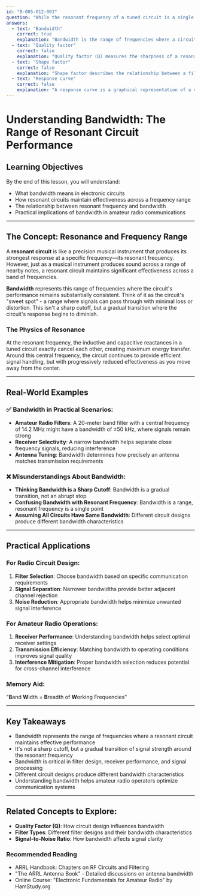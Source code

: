 ```yaml
---
id: "B-005-012-003"
question: "While the resonant frequency of a tuned circuit is a single frequency, the effect of resonance is significant over a certain range of frequencies. What is this range called?"
answers:
  - text: "Bandwidth"
    correct: true
    explanation: "Bandwidth is the range of frequencies where a circuit maintains its resonant characteristics with minimal signal attenuation. It represents the width of frequencies around the center (resonant) frequency where the circuit's performance remains effective, typically measured at points where signal power drops to half its peak value."
  - text: "Quality factor"
    correct: false
    explanation: "Quality factor (Q) measures the sharpness of a resonant circuit's response and its energy storage efficiency, not the range of frequencies. While related to bandwidth, Q is a numerical ratio that indicates how narrow or broad a circuit's resonance characteristics are, rather than the actual frequency range itself."
  - text: "Shape factor"
    correct: false
    explanation: "Shape factor describes the relationship between a filter's bandwidth at different power levels, but it does not directly represent the range of frequencies where resonance occurs. It is a mathematical comparison of filter response characteristics, not the actual frequency range of resonant effect."
  - text: "Response curve"
    correct: false
    explanation: "A response curve is a graphical representation of a circuit's frequency response, showing how the circuit behaves across different frequencies. While it displays bandwidth, the response curve itself is not the bandwidth, but merely a visual representation of the circuit's performance."
---
```


# Understanding Bandwidth: The Range of Resonant Circuit Performance

## Learning Objectives
By the end of this lesson, you will understand:
- What bandwidth means in electronic circuits
- How resonant circuits maintain effectiveness across a frequency range
- The relationship between resonant frequency and bandwidth
- Practical implications of bandwidth in amateur radio communications

---

## The Concept: Resonance and Frequency Range

A **resonant circuit** is like a precision musical instrument that produces its strongest response at a specific frequency—its resonant frequency. However, just as a musical instrument produces sound across a range of nearby notes, a resonant circuit maintains significant effectiveness across a band of frequencies.

**Bandwidth** represents this range of frequencies where the circuit's performance remains substantially consistent. Think of it as the circuit's "sweet spot" - a range where signals can pass through with minimal loss or distortion. This isn't a sharp cutoff, but a gradual transition where the circuit's response begins to diminish.

### The Physics of Resonance

At the resonant frequency, the inductive and capacitive reactances in a tuned circuit exactly cancel each other, creating maximum energy transfer. Around this central frequency, the circuit continues to provide efficient signal handling, but with progressively reduced effectiveness as you move away from the center.

---

## Real-World Examples

### ✅ Bandwidth in Practical Scenarios:
- **Amateur Radio Filters**: A 20-meter band filter with a central frequency of 14.2 MHz might have a bandwidth of ±50 kHz, where signals remain strong
- **Receiver Selectivity**: A narrow bandwidth helps separate close frequency signals, reducing interference
- **Antenna Tuning**: Bandwidth determines how precisely an antenna matches transmission requirements

### ❌ Misunderstandings About Bandwidth:
- **Thinking Bandwidth is a Sharp Cutoff**: Bandwidth is a gradual transition, not an abrupt stop
- **Confusing Bandwidth with Resonant Frequency**: Bandwidth is a range, resonant frequency is a single point
- **Assuming All Circuits Have Same Bandwidth**: Different circuit designs produce different bandwidth characteristics

---

## Practical Applications

### For Radio Circuit Design:
1. **Filter Selection**: Choose bandwidth based on specific communication requirements
2. **Signal Separation**: Narrower bandwidths provide better adjacent channel rejection
3. **Noise Reduction**: Appropriate bandwidth helps minimize unwanted signal interference

### For Amateur Radio Operations:
1. **Receiver Performance**: Understanding bandwidth helps select optimal receiver settings
2. **Transmission Efficiency**: Matching bandwidth to operating conditions improves signal quality
3. **Interference Mitigation**: Proper bandwidth selection reduces potential for cross-channel interference

### Memory Aid:
"**B**and **W**idth = **B**readth of **W**orking Frequencies"

---

## Key Takeaways

- Bandwidth represents the range of frequencies where a resonant circuit maintains effective performance
- It's not a sharp cutoff, but a gradual transition of signal strength around the resonant frequency
- Bandwidth is critical in filter design, receiver performance, and signal processing
- Different circuit designs produce different bandwidth characteristics
- Understanding bandwidth helps amateur radio operators optimize communication systems

---

## Related Concepts to Explore:
- **Quality Factor (Q)**: How circuit design influences bandwidth
- **Filter Types**: Different filter designs and their bandwidth characteristics
- **Signal-to-Noise Ratio**: How bandwidth affects signal clarity

### Recommended Reading
- ARRL Handbook: Chapters on RF Circuits and Filtering
- "The ARRL Antenna Book" - Detailed discussions on antenna bandwidth
- Online Course: "Electronic Fundamentals for Amateur Radio" by HamStudy.org